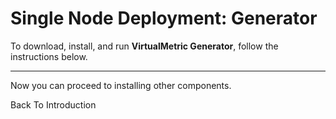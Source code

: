 
# Single Node Deployment: Generator

To download, install, and run **VirtualMetric Generator**, follow the instructions below.


---

Now you can proceed to installing other components.

<Link to="./introduction#single-node-deployment" className="button button--primary" style={{ width: '400px', display: 'inline-block', textAlign: 'center'}}>Back To Introduction</Link>

